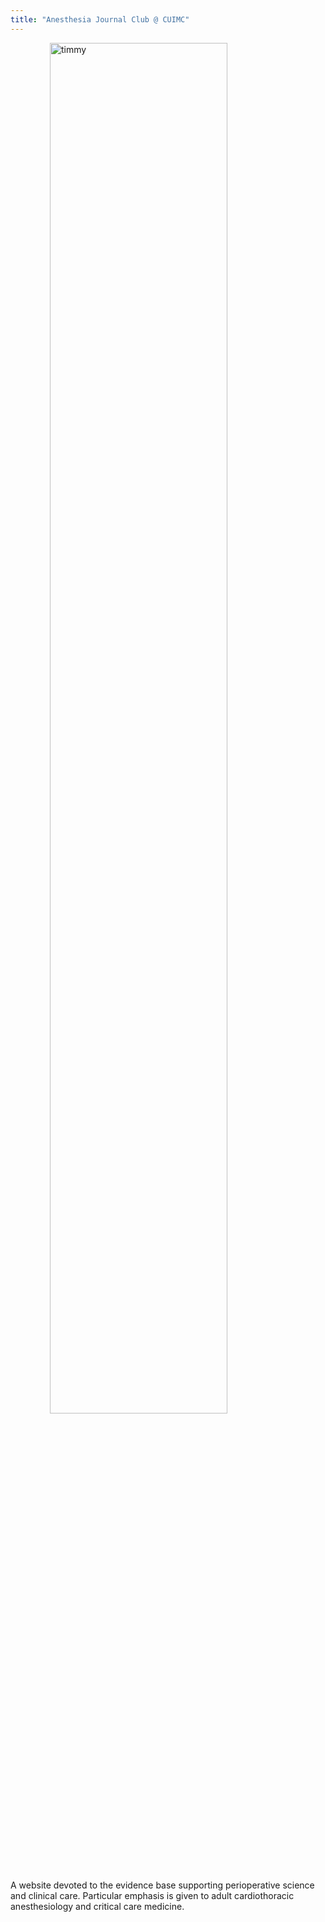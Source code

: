 ```yaml
---
title: "Anesthesia Journal Club @ CUIMC"
---
```

<style>
img {
  display: block;
  margin-left: auto;
  margin-right: auto;
}
</style>

<img src="images/timmy_cat.jpg" alt="timmy" style="width:75%;">


A website devoted to the evidence base supporting perioperative science and clinical care. Particular emphasis is given to adult cardiothoracic anesthesiology and critical care medicine.